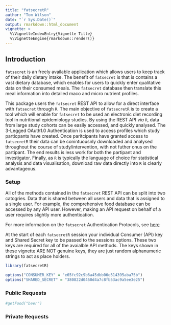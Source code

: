 ```yaml
---
title: "fatsecretR"
author: "Tom Wilson"
date: "`r Sys.Date()`"
output: rmarkdown::html_document
vignette: >
  %\VignetteIndexEntry{Vignette Title}
  %\VignetteEngine{rmarkdown::render()}
---
```

## Introduction

`fatsecret` is an freely available application which allows users to keep track of their daily dietary intake. The benefit of `fatsecret` is that is contains a vast dietary database, which enables for users to quickly enter qualitative data on their consumed meals. The `fatsecret` database then translate this meal information into detailed maco and micro nutrient profiles.

This package users the `fatsecret` REST API to allow for a direct interface with `fatsecret` through `R`.  The main objective of `fatsecretR` is to create a tool which will enable for `fatsecret` to be used an electronic diet recording tool in nutritional epidemiology studies. By using the REST API _via_ `R`, data from large study cohorts can be easily accessed, and quickly analysed. The 3-Legged OAuth1.0 Authentication is used to access profiles which study particpants have created. Once paritcipants have granted access to `fatsecretR` their data can be conintuousnly downloaded and analysed throughout the course of study/intervention, with not futher onus on the partipant. The end results is less work for both the partipant and investigator. Finally, as `R` is typically the language of choice for statistical analysis and data visualisation, download raw data directly into `R` is clearly advantageous. 

### Setup

All of the methods contained in the `fatsecret` REST API can be split into two catogries.  Data that is shared between all users and data that is assigned to a single user. For example, the comprehensive food database can be accessed by any API user. However, making an API request on behalf of a user requires slightly more authentication. 

For more information on the `fatsecret` Authentication Protocols, see [here](https://platform.fatsecret.com/api/Default.aspx?screen=rapiauth)


At the start of each `fatsecretR` session your individual Consumer (API) key and Shared Secret key to be passed to the sessions options. These two keys are required for all of the avaialble API methods. The keys shown in these vignette ARE NOT genuine keys, they are just random alphanumeric strings to act as place holders. 


```r
library(fatsecretR)

options("CONSUMER_KEY" = "e65fc92c9b6a45dbb06e514395aba75b")
options("SHARED_SECRET" = "380822d0460d4a7c8fb53ac9a5ee3e25")
```


### Public Requests


```r
#getFood("beer")
```


### Private Requests
